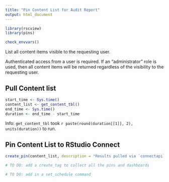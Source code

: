 ```yaml
---
title: "Pin Content List for Audit Report"
output: html_document
---
```


```r
library(rscview)
library(pins)

```


```r
check_envvars()
```

List all content items visible to the requesting user.

Authenticated access from a user is required. If an "administrator" role is used, then all content items will be returned regardless of the visibility to the requesting user.

## Pull Content list

```r
start_time <- Sys.time()
content_list <- get_content_tbl() 
end_time <- Sys.time()
duration <- end_time - start_time
```

Info: `get_content_tbl` took `r paste(round(duration[[1]], 2),  units(duration))` to run.

## Pin Content List to RStudio Connect
```r
create_pin(content_list, description = "Results pulled via `connectapi` for audit reports")
```

```r
# TO DO: add a create_tag to collect all the pins and dashboards

# TO DO: add in a set_schedule command
```

